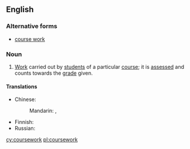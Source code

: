 ==English==
{{wikipedia}}

===Alternative forms===
* [[course work]]

===Noun===
{{en-noun|-}}

# [[work|Work]] carried out by [[student]]s of a particular [[course]]; it is [[assess]]ed and counts towards the [[grade]] given.

====Translations====
{{trans-top|work carried out by students of a particular course}}
* Chinese: 
*: Mandarin: {{t|cmn|課程|sc=Hani}}, {{t|cmn|课程|tr=kèchéng|sc=Hani}}
{{trans-mid}}
* Finnish: {{t+|fi|opiskelu}}
* Russian: {{t|ru|курсова́я рабо́та|f}}
{{trans-bottom}}

[[cy:coursework]]
[[pl:coursework]]